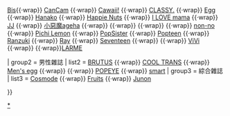 {{Navbox
| name = 日本時尚雜誌
| title = 日本時尚雜誌
| state = {{{state|collapsed}}}
| group1 = 女性雜誌
| list1 = {{link-ja|AneCan|AneCan}}{{·wrap}} [[Bis (雜誌)|Bis]]{{·wrap}} [[CanCam]] {{·wrap}} [[Cawaii!]] {{·wrap}} [[CLASSY.]] {{·wrap}} [[Egg (雜誌)|Egg]] {{·wrap}} [[Hanako]] {{·wrap}} [[Happie Nuts]] {{·wrap}} [[I LOVE mama]] {{·wrap}} [[JJ (雜誌)|JJ]] {{·wrap}} [[小惡魔ageha]] {{·wrap}} {{link-ja|LOVE berry|ラブベリー}} {{·wrap}} {{link-ja|MORE (雜誌)|MORE (雑誌)|MORE}} {{·wrap}} {{link-ja|nicola|ニコラ (雑誌)}} {{·wrap}} [[non-no]] {{·wrap}} [[Pichi Lemon]] {{·wrap}} [[PopSister]] {{·wrap}} [[Popteen]] {{·wrap}} [[Ranzuki]] {{·wrap}} [[Ray (雜誌)|Ray]] {{·wrap}} [[Seventeen (日本雜誌)|Seventeen]] {{·wrap}} {{link-ja|Sweet (雜誌)|Sweet (雑誌)|Sweet}} {{·wrap}} [[ViVi]] {{·wrap}} {{link-ja|Zipper|Zipper}}{{·wrap}}[[LARME]]

| group2 = 男性雜誌
| list2 = [[BRUTUS]] {{·wrap}} [[COOL TRANS]] {{·wrap}} [[Men's egg]] {{·wrap}} {{link-ja|MEN'S NON-NO|MEN'S NON-NO}} {{·wrap}} [[POPEYE]] {{·wrap}} [[smart (雜誌)|smart]]
| group3 = 綜合雜誌
| list3 = [[Cosmode]] {{·wrap}}  [[Fruits (雜誌)|Fruits]] {{·wrap}} [[Junon (雜誌)|Junon]]

}}<noinclude>
[[Category:日本雜誌|*]]
</noinclude>